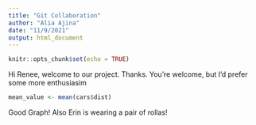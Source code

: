 ```yaml
---
title: "Git Collaboration"
author: "Alia Ajina"
date: "11/9/2021"
output: html_document
---
```


```r
knitr::opts_chunk$set(echo = TRUE)
```

Hi Renee, welcome to our project.
Thanks.
You're welcome, but I'd prefer some more enthusiasim 

```r
mean_value <- mean(cars$dist)
```


Good Graph!
Also Erin is wearing a pair of rollas!
```r

```

